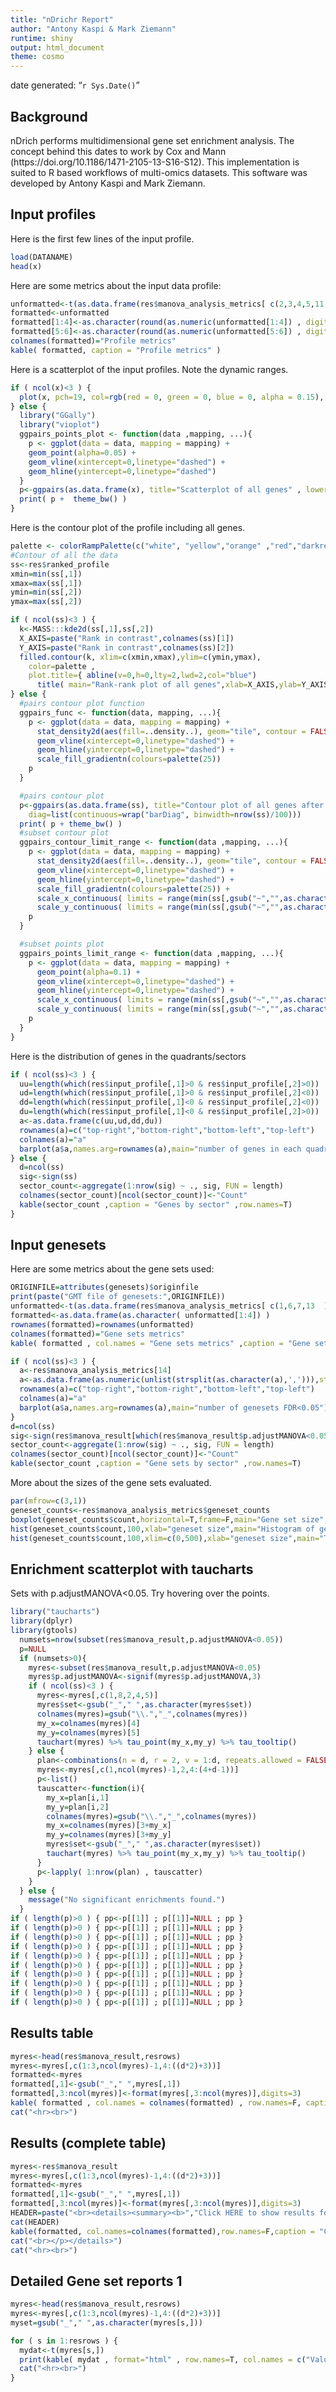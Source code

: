 ```yaml
---
title: "nDrichr Report"
author: "Antony Kaspi & Mark Ziemann"
runtime: shiny
output: html_document
theme: cosmo
---
```


date generated: "`r Sys.Date()`"

## Background

nDrich performs multidimensional gene set enrichment analysis. The concept behind this dates to work by Cox and 
Mann (https://doi.org/10.1186/1471-2105-13-S16-S12). This implementation is suited to R based workflows of 
multi-omics datasets. This software was developed by Antony Kaspi and Mark Ziemann.

## Input profiles

Here is the first few lines of the input profile.

```r
load(DATANAME)
head(x)
```

Here are some metrics about the input data profile:

```r
unformatted<-t(as.data.frame(res$manova_analysis_metrics[ c(2,3,4,5,11,12 ) ])) 
formatted<-unformatted
formatted[1:4]<-as.character(round(as.numeric(unformatted[1:4]) , digits=0))
formatted[5:6]<-as.character(round(as.numeric(unformatted[5:6]) , digits=5))
colnames(formatted)="Profile metrics"
kable( formatted, caption = "Profile metrics" )
```

Here is a scatterplot of the input profiles. Note the dynamic ranges.

```r
if ( ncol(x)<3 ) {
  plot(x, pch=19, col=rgb(red = 0, green = 0, blue = 0, alpha = 0.15), main="Input profiles"  )
} else {
  library("GGally")
  library("vioplot")
  ggpairs_points_plot <- function(data ,mapping, ...){
    p <- ggplot(data = data, mapping = mapping) +
    geom_point(alpha=0.05) +
    geom_vline(xintercept=0,linetype="dashed") +
    geom_hline(yintercept=0,linetype="dashed")
  }
  p<-ggpairs(as.data.frame(x), title="Scatterplot of all genes" , lower  = list(continuous = ggpairs_points_plot ))
  print( p +  theme_bw() )
}
```

Here is the contour plot of the profile including all genes.

```r
palette <- colorRampPalette(c("white", "yellow","orange" ,"red","darkred","black"))
#Contour of all the data
ss<-res$ranked_profile
xmin=min(ss[,1])
xmax=max(ss[,1])
ymin=min(ss[,2])
ymax=max(ss[,2])

if ( ncol(ss)<3 ) {
  k<-MASS:::kde2d(ss[,1],ss[,2])
  X_AXIS=paste("Rank in contrast",colnames(ss)[1])
  Y_AXIS=paste("Rank in contrast",colnames(ss)[2])
  filled.contour(k, xlim=c(xmin,xmax),ylim=c(ymin,ymax),
    color=palette ,
    plot.title={ abline(v=0,h=0,lty=2,lwd=2,col="blue")
      title( main="Rank-rank plot of all genes",xlab=X_AXIS,ylab=Y_AXIS ) } )
} else {
  #pairs contour plot function
  ggpairs_func <- function(data, mapping, ...){
    p <- ggplot(data = data, mapping = mapping) +
      stat_density2d(aes(fill=..density..), geom="tile", contour = FALSE) +
      geom_vline(xintercept=0,linetype="dashed") +
      geom_hline(yintercept=0,linetype="dashed") +
      scale_fill_gradientn(colours=palette(25))
    p
  }

  #pairs contour plot
  p<-ggpairs(as.data.frame(ss), title="Contour plot of all genes after ranking" , lower=list(continuous=ggpairs_func),
    diag=list(continuous=wrap("barDiag", binwidth=nrow(ss)/100)))
  print( p + theme_bw() )
  #subset contour plot
  ggpairs_contour_limit_range <- function(data ,mapping, ...){
    p <- ggplot(data = data, mapping = mapping) +
      stat_density2d(aes(fill=..density..), geom="tile", contour = FALSE) +
      geom_vline(xintercept=0,linetype="dashed") +
      geom_hline(yintercept=0,linetype="dashed") +
      scale_fill_gradientn(colours=palette(25)) +
      scale_x_continuous( limits = range(min(ss[,gsub("~","",as.character(mapping[1]))]),max(ss[,gsub("~","",as.character(mapping[1]))])) ) +
      scale_y_continuous( limits = range(min(ss[,gsub("~","",as.character(mapping[2]))]),max(ss[,gsub("~","",as.character(mapping[2]))])) )
    p
  }

  #subset points plot
  ggpairs_points_limit_range <- function(data ,mapping, ...){
    p <- ggplot(data = data, mapping = mapping) +
      geom_point(alpha=0.1) +
      geom_vline(xintercept=0,linetype="dashed") +
      geom_hline(yintercept=0,linetype="dashed") +
      scale_x_continuous( limits = range(min(ss[,gsub("~","",as.character(mapping[1]))]),max(ss[,gsub("~","",as.character(mapping[1]))])) ) +
      scale_y_continuous( limits = range(min(ss[,gsub("~","",as.character(mapping[2]))]),max(ss[,gsub("~","",as.character(mapping[2]))])) )
    p
  }
}
```

Here is the distribution of genes in the quadrants/sectors
```r
if ( ncol(ss)<3 ) {
  uu=length(which(res$input_profile[,1]>0 & res$input_profile[,2]>0))
  ud=length(which(res$input_profile[,1]>0 & res$input_profile[,2]<0))
  dd=length(which(res$input_profile[,1]<0 & res$input_profile[,2]<0))
  du=length(which(res$input_profile[,1]<0 & res$input_profile[,2]>0))
  a<-as.data.frame(c(uu,ud,dd,du))
  rownames(a)=c("top-right","bottom-right","bottom-left","top-left")
  colnames(a)="a"
  barplot(a$a,names.arg=rownames(a),main="number of genes in each quadrant")
} else {
  d=ncol(ss)
  sig<-sign(ss)
  sector_count<-aggregate(1:nrow(sig) ~ ., sig, FUN = length)
  colnames(sector_count)[ncol(sector_count)]<-"Count"
  kable(sector_count ,caption = "Genes by sector" ,row.names=T)
}

```

## Input genesets
Here are some metrics about the gene sets used:
```r
ORIGINFILE=attributes(genesets)$originfile
print(paste("GMT file of genesets:",ORIGINFILE))
unformatted<-t(as.data.frame(res$manova_analysis_metrics[ c(1,6,7,13  ) ]))
formatted<-as.data.frame(as.character( unformatted[1:4]) )
rownames(formatted)=rownames(unformatted)
colnames(formatted)="Gene sets metrics"
kable( formatted , col.names = "Gene sets metrics" ,caption = "Gene sets metrics" )

if ( ncol(ss)<3 ) {
  a<-res$manova_analysis_metrics[14]
  a<-as.data.frame(as.numeric(unlist(strsplit(as.character(a),','))),stringsAsFactors=F)
  rownames(a)=c("top-right","bottom-right","bottom-left","top-left")
  colnames(a)="a"
  barplot(a$a,names.arg=rownames(a),main="number of genesets FDR<0.05")
} 
d=ncol(ss)
sig<-sign(res$manova_result[which(res$manova_result$p.adjustMANOVA<0.05),4:(4+d-1)])
sector_count<-aggregate(1:nrow(sig) ~ ., sig, FUN = length)
colnames(sector_count)[ncol(sector_count)]<-"Count"
kable(sector_count ,caption = "Gene sets by sector" ,row.names=T)
```

More about the sizes of the gene sets evaluated.
```r
par(mfrow=c(3,1))
geneset_counts<-res$manova_analysis_metrics$geneset_counts
boxplot(geneset_counts$count,horizontal=T,frame=F,main="Gene set size",xlab="number of member genes included in profile")
hist(geneset_counts$count,100,xlab="geneset size",main="Histogram of geneset size")
hist(geneset_counts$count,100,xlim=c(0,500),xlab="geneset size",main="Trimmed histogram of geneset size")
```

## Enrichment scatterplot with taucharts
Sets with p.adjustMANOVA<0.05. Try hovering over the points.
```r
library("taucharts")
library(dplyr)
library(gtools)
  numsets=nrow(subset(res$manova_result,p.adjustMANOVA<0.05))
  p=NULL
  if (numsets>0){
    myres<-subset(res$manova_result,p.adjustMANOVA<0.05)
    myres$p.adjustMANOVA<-signif(myres$p.adjustMANOVA,3)
    if ( ncol(ss)<3 ) {
      myres<-myres[,c(1,8,2,4,5)]
      myres$set<-gsub("_"," ",as.character(myres$set))
      colnames(myres)=gsub("\\.","_",colnames(myres))
      my_x=colnames(myres)[4]
      my_y=colnames(myres)[5]    
      tauchart(myres) %>% tau_point(my_x,my_y) %>% tau_tooltip()
    } else {
      plan<-combinations(n = d, r = 2, v = 1:d, repeats.allowed = FALSE)
      myres<-myres[,c(1,ncol(myres)-1,2,4:(4+d-1))]
      p<-list()
      tauscatter<-function(i){
        my_x=plan[i,1]
        my_y=plan[i,2]
        colnames(myres)=gsub("\\.","_",colnames(myres))
        my_x=colnames(myres)[3+my_x]
        my_y=colnames(myres)[3+my_y]
        myres$set<-gsub("_"," ",as.character(myres$set))
        tauchart(myres) %>% tau_point(my_x,my_y) %>% tau_tooltip() 
      }
      p<-lapply( 1:nrow(plan) , tauscatter)
    }
  } else {
    message("No significant enrichments found.")
  }
if ( length(p)>0 ) { pp<-p[[1]] ; p[[1]]=NULL ; pp }
if ( length(p)>0 ) { pp<-p[[1]] ; p[[1]]=NULL ; pp }
if ( length(p)>0 ) { pp<-p[[1]] ; p[[1]]=NULL ; pp }
if ( length(p)>0 ) { pp<-p[[1]] ; p[[1]]=NULL ; pp }
if ( length(p)>0 ) { pp<-p[[1]] ; p[[1]]=NULL ; pp }
if ( length(p)>0 ) { pp<-p[[1]] ; p[[1]]=NULL ; pp }
if ( length(p)>0 ) { pp<-p[[1]] ; p[[1]]=NULL ; pp }
if ( length(p)>0 ) { pp<-p[[1]] ; p[[1]]=NULL ; pp }
if ( length(p)>0 ) { pp<-p[[1]] ; p[[1]]=NULL ; pp }
if ( length(p)>0 ) { pp<-p[[1]] ; p[[1]]=NULL ; pp }
```

## Results table
```r
myres<-head(res$manova_result,resrows)
myres<-myres[,c(1:3,ncol(myres)-1,4:((d*2)+3))]
formatted<-myres
formatted[,1]<-gsub("_"," ",myres[,1])
formatted[,3:ncol(myres)]<-format(myres[,3:ncol(myres)],digits=3)
kable( formatted , col.names = colnames(formatted) , row.names=F, caption = "Top gene sets" ,digits=100)
cat("<hr><br>")
```

## Results (complete table)
```r
myres<-res$manova_result
myres<-myres[,c(1:3,ncol(myres)-1,4:((d*2)+3))]
formatted<-myres
formatted[,1]<-gsub("_"," ",myres[,1])
formatted[,3:ncol(myres)]<-format(myres[,3:ncol(myres)],digits=3)
HEADER=paste("<br><details><summary><b>","Click HERE to show results for all gene sets","</b></summary><br><p>",sep=" " )
cat(HEADER)
kable(formatted, col.names=colnames(formatted),row.names=F,caption = "Complete results",digits=100)
cat("<br></p></details>")
cat("<hr><br>")
```

## Detailed Gene set reports 1

```r
myres<-head(res$manova_result,resrows)
myres<-myres[,c(1:3,ncol(myres)-1,4:((d*2)+3))]
myset=gsub("_"," ",as.character(myres[s,]))

for ( s in 1:resrows ) {
  mydat<-t(myres[s,])
  print(kable( mydat , format="html" , row.names=T, col.names = c("Value") ,digits=5 ) )
  cat("<hr><br>")
}

```
















